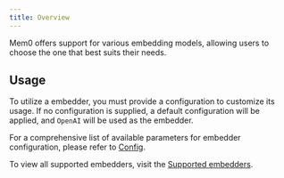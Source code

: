 ```yaml
---
title: Overview
---
```


Mem0 offers support for various embedding models, allowing users to choose the one that best suits their needs.

## Usage

To utilize a embedder, you must provide a configuration to customize its usage. If no configuration is supplied, a default configuration will be applied, and `OpenAI` will be used as the embedder.

For a comprehensive list of available parameters for embedder configuration, please refer to [Config](./config).

To view all supported embedders, visit the [Supported embedders](./models).


